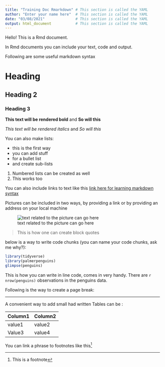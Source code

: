 ```yaml
---
title: "Training Doc Rmarkdown" # This section is called the YAML
author: "Enter your name here"  # This section is called the YAML
date: "03/08/2021"              # This section is called the YAML 
output: html_document           # This section is called the YAML
---
```



Hello! This is a Rmd document.

In Rmd documents you can include your text, code and output.

Following are some useful markdown syntax

# Heading

## Heading 2

### Heading 3

__This text will be rendered bold__ and **So will this**

_This text will be rendered italics_ and *So will this*


You can also make lists:

 + this is the first way
 + you can add stuff 
 + for a bullet list
  + and create sub-lists
  
  1. Numbered lists can be created as well
  2. This works too
  

You can also include links to text like this [link here for learning markdown syntax](https://commonmark.org/help/tutorial/)

Pictures can be included in two ways, by providing a link or by providing an address on your local machine

![text related to the picture can go here](https://github.com/AyushBipinPatel/Fundatmentals-of-Data-Analysis-Using-R/blob/main/images/concept_map_visualization.jpg) 

  
>This is how one can create block quotes

below is a way to write code chunks (you can name your code chunks, ask me why?):

```r
library(tidyverse)
library(palmerpenguins)
glimpse(penguins)
```


This is how you can write in line code, comes in very handy. There are `r nrow(penguins)` observations in the penguins data.

Following is the way to create a page break: 


------------


A convenient way to add small had written Tables can be :

Column1  |  Column2
-------- | --------
value1   |  value2
Value3   |  value4

You can link a phrase to footnotes like this[^1]

[^1]: This is a footnote